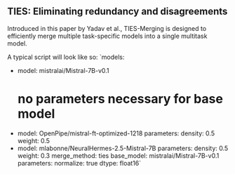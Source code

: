 ## TIES: Eliminating redundancy and disagreements

Introduced in this paper by Yadav et al., TIES-Merging is designed to efficiently merge multiple task-specific models into a single multitask model.

A typical script will look like so:
`models:
  - model: mistralai/Mistral-7B-v0.1
    # no parameters necessary for base model
  - model: OpenPipe/mistral-ft-optimized-1218
    parameters:
      density: 0.5
      weight: 0.5
  - model: mlabonne/NeuralHermes-2.5-Mistral-7B
    parameters:
      density: 0.5
      weight: 0.3
merge_method: ties
base_model: mistralai/Mistral-7B-v0.1
parameters:
  normalize: true
dtype: float16`